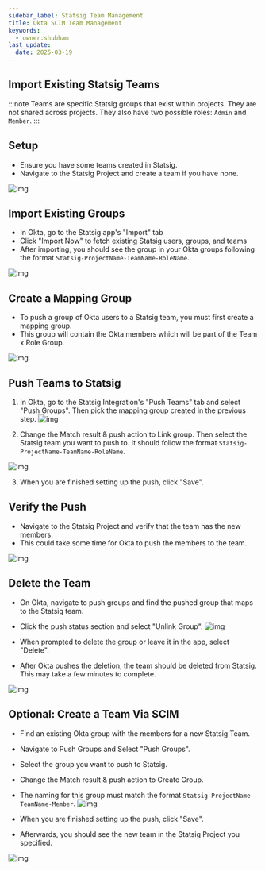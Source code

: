 ```yaml
---
sidebar_label: Statsig Team Management
title: Okta SCIM Team Management
keywords:
  - owner:shubham
last_update:
  date: 2025-03-19
---
```



## Import Existing Statsig Teams

:::note
Teams are specific Statsig groups that exist within projects. They are not shared across projects. They also have two possible roles: `Admin` and `Member`.
:::

## Setup
- Ensure you have some teams created in Statsig.
- Navigate to the Statsig Project and create a team if you have none.

![img](/img/okta_scim_steps/team_steps/step1-create-team.png)

## Import Existing Groups

- In Okta, go to the Statsig app's "Import" tab
- Click "Import Now" to fetch existing Statsig users, groups, and teams
- After importing, you should see the group in your Okta groups following the format `Statsig-ProjectName-TeamName-RoleName`.

![img](/img/okta_scim_steps/team_steps/step2-verify-import.png)

## Create a Mapping Group

- To push a group of Okta users to a Statsig team, you must first create a mapping group.
- This group will contain the Okta members which will be part of the Team x Role Group.

![img](/img/okta_scim_steps/team_steps/step3-create-mapping-group.png)

## Push Teams to Statsig

1. In Okta, go to the Statsig Integration's "Push Teams" tab and select "Push Groups". Then pick the mapping group created in the previous step.
   ![img](/img/okta_scim_steps/team_steps/step4-push-teams-1.png)

2. Change the Match result & push action to Link group. Then select the Statsig team you want to push to. It should follow the format `Statsig-ProjectName-TeamName-RoleName`.

![img](/img/okta_scim_steps/team_steps/step4-push-teams-2.png)

3. When you are finished setting up the push, click "Save".

## Verify the Push

- Navigate to the Statsig Project and verify that the team has the new members.
- This could take some time for Okta to push the members to the team.

![img](/img/okta_scim_steps/team_steps/step5-verify-push.png)


## Delete the Team

- On Okta, navigate to push groups and find the pushed group that maps to the Statsig team.
- Click the push status section and select "Unlink Group".
![img](/img/okta_scim_steps/team_steps/step6-delete-1.png)

- When prompted to delete the group or leave it in the app, select "Delete".
- After Okta pushes the deletion, the team should be deleted from Statsig. This may take a few minutes to complete.

![img](/img/okta_scim_steps/team_steps/step6-delete-2.png)

## Optional: Create a Team Via SCIM

- Find an existing Okta group with the members for a new Statsig Team.
- Navigate to Push Groups and Select "Push Groups".
- Select the group you want to push to Statsig.
- Change the Match result & push action to Create Group.
- The naming for this group must match the format `Statsig-ProjectName-TeamName-Member`.
![img](/img/okta_scim_steps/team_steps/step7-create-1.png)

- When you are finished setting up the push, click "Save".
- Afterwards, you should see the new team in the Statsig Project you specified.

![img](/img/okta_scim_steps/team_steps/step7-create-2.png)











